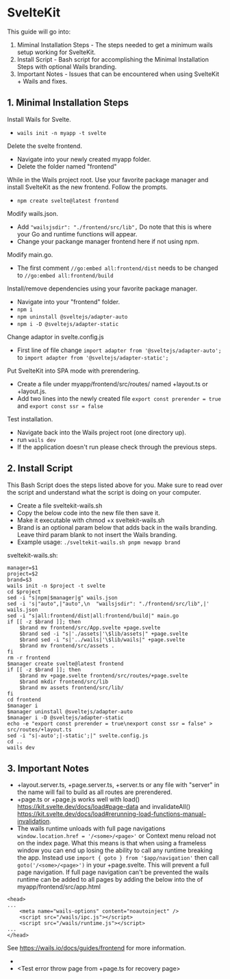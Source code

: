# SvelteKit

This guide will go into:
1. Miminal Installation Steps - The steps needed to get a minimum wails setup working for SvelteKit.
2. Install Script - Bash script for accomplishing the Minimal Installation Steps with optional Wails branding.
3. Important Notes - Issues that can be encountered when using SvelteKit + Wails and fixes.

## 1. Minimal Installation Steps

Install Wails for Svelte.
- `wails init -n myapp -t svelte`

Delete the svelte frontend.
- Navigate into your newly created myapp folder.
- Delete the folder named "frontend"

While in the Wails project root. Use your favorite package manager and install SvelteKit as the new frontend.  Follow the prompts.
- `npm create svelte@latest frontend`

Modify wails.json.
- Add `"wailsjsdir": "./frontend/src/lib",` Do note that this is where your Go and runtime functions will appear.
- Change your packange manager frontend here if not using npm.

Modify main.go.
- The first comment `//go:embed all:frontend/dist` needs to be changed to `//go:embed all:frontend/build`

Install/remove dependencies using your favorite package manager.
- Navigate into your "frontend" folder.
- `npm i`
- `npm uninstall @sveltejs/adapter-auto`
- `npm i -D @sveltejs/adapter-static`

Change adaptor in svelte.config.js
- First line of file change `import adapter from '@sveltejs/adapter-auto';` to `import adapter from '@sveltejs/adapter-static';`

Put SvelteKit into SPA mode with prerendering.
- Create a file under myapp/frontend/src/routes/ named +layout.ts or +layout.js.
- Add two lines into the newly created file `export const prerender = true` and `export const ssr = false`

Test installation.
- Navigate back into the Wails project root (one directory up).
- run `wails dev`
- If the application doesn't run please check through the previous steps.

## 2. Install Script

This Bash Script does the steps listed above for you.  Make sure to read over the script and understand what the script is doing on your computer.

- Create a file sveltekit-wails.sh
- Copy the below code into the new file then save it.
- Make it executable with chmod +x sveltekit-wails.sh
- Brand is an optional param below that adds back in the wails branding.  Leave third param blank to not insert the Wails branding.
- Example usage: `./sveltekit-wails.sh pnpm newapp brand`

sveltekit-wails.sh:
```
manager=$1
project=$2
brand=$3
wails init -n $project -t svelte
cd $project
sed -i "s|npm|$manager|g" wails.json
sed -i 's|"auto",|"auto",\n  "wailsjsdir": "./frontend/src/lib",|' wails.json
sed -i "s|all:frontend/dist|all:frontend/build|" main.go
if [[ -z $brand ]]; then
	$brand mv frontend/src/App.svelte +page.svelte
	$brand sed -i "s|'./assets|'\$lib/assets|" +page.svelte
	$brand sed -i "s|'../wails|'\$lib/wails|" +page.svelte
	$brand mv frontend/src/assets .
fi
rm -r frontend
$manager create svelte@latest frontend
if [[ -z $brand ]]; then
	$brand mv +page.svelte frontend/src/routes/+page.svelte
	$brand mkdir frontend/src/lib
	$brand mv assets frontend/src/lib/
fi
cd frontend
$manager i
$manager uninstall @sveltejs/adapter-auto
$manager i -D @sveltejs/adapter-static
echo -e "export const prerender = true\nexport const ssr = false" > src/routes/+layout.ts
sed -i "s|-auto';|-static';|" svelte.config.js
cd ..
wails dev
```

## 3. Important Notes

- +layout.server.ts, +page.server.ts, +server.ts or any file with "server" in the name will fail to build as all routes are prerendered.
- +page.ts or +page.js works well with load() https://kit.svelte.dev/docs/load#page-data and invalidateAll() https://kit.svelte.dev/docs/load#rerunning-load-functions-manual-invalidation.
- The wails runtime unloads with full page navigations `window.location.href = '/<some>/<page>'` or Context menu reload not on the index page.  What this means is that when using a frameless window you can end up losing the ability to call any runtime breaking the app. Instead use `import { goto } from '$app/navigation'` then call `goto('/<some>/<page>')` in your +page.svelte. This will prevent a full page navigation.  If full page navigation can't be prevented the wails runtime can be added to all pages by adding the below into the <head> of myapp/frontend/src/app.html
```
<head>
...
	<meta name="wails-options" content="noautoinject" />
	<script src="/wails/ipc.js"></script>
	<script src="/wails/runtime.js"></script>
...
</head>
```
See https://wails.io/docs/guides/frontend for more information.
- <Test use:enhance for forms>
- <Test error throw page from +page.ts for recovery page>
